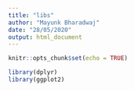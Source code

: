 ```yaml
---
title: "libs"
author: "Mayunk Bharadwaj"
date: "28/05/2020"
output: html_document
---
```


```r
knitr::opts_chunk$set(echo = TRUE)
```


```r

library(dplyr)
library(ggplot2)
```
